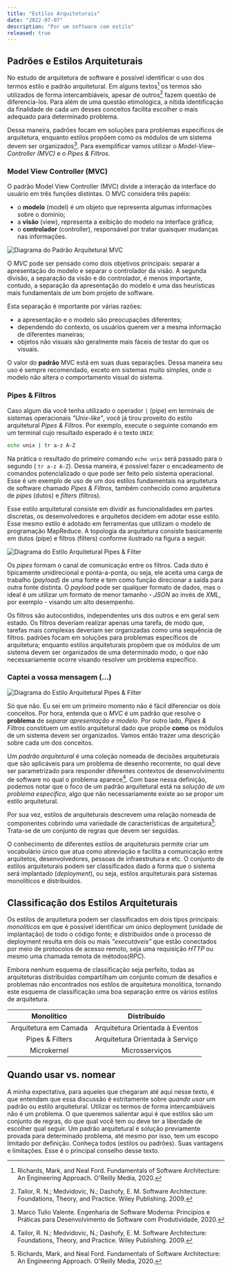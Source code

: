 ```yaml
---
title: "Estilos Arquiteturais"
date: "2022-07-07"
description: "Por um software com estilo"
released: true
---
```


## Padrões e Estilos Arquiteturais

No estudo de arquitetura de software é possível identificar o uso dos termos
estilo e padrão arquitetural. Em alguns textos[^Richards,2020] os termos são
utilizados de forma intercambiáveis, apesar de outros[^Tailor,2009] fazem
questão de diferencia-los. Para além de uma questão etimológica, a nítida
identificação da finalidade de cada um desses conceitos facilita escolher o mais
adequado para determinado problema.

Dessa maneira, padrões focam em soluções para problemas específicos de
arquitetura, enquanto estilos propõem como os módulos de um sistema devem ser
organizados[^Valente,2020]. Para exemplificar vamos utilizar o
_Model-View-Controller (MVC)_ e o _Pipes & Filtros_.

### Model View Controller (MVC)

O padrão Model View Controller (MVC) divide a interação da interface do usuário
em três funções distintas. O MVC considera três papéis:

- o **modelo** (model) é um objeto que representa algumas informações sobre o
domínio;  
- a **visão** (view), representa a exibição do modelo na interface gráfica;  
- o **controlador** (controller), responsável por tratar quaisquer mudanças nas
informações.

![Diagrama do Padrão Arquitetural MVC](./mvc.gif)

O _MVC_ pode ser pensado como dois objetivos principais: separar a apresentação
do modelo e separar o controlador da visão. A segunda divisão, a separação da
visão e do controlador, é menos importante, contudo, a separação da apresentação
do modelo é uma das heurísticas mais fundamentais de um bom projeto de software.

Esta separação é importante por várias razões:

- a apresentação e o modelo são preocupações diferentes;
- dependendo do contexto, os usuários querem ver a mesma informação de diferentes maneiras;
- objetos não visuais são geralmente mais fáceis de testar do que os visuais.

O valor do **padrão** MVC está em suas duas separações. Dessa maneira seu uso é
sempre recomendado, exceto em sistemas muito simples, onde o modelo não altera o
comportamento visual do sistema.

### Pipes & Filtros

Caso algum dia você tenha utilizado o operador `|` (pipe) em terminais de
sistemas operacionais _"Unix-like"_, você já tirou proveito do estilo
arquitetural _Pipes & Filtros_. Por exemplo, execute o seguinte comando em um
terminal cujo resultado esperado é o texto `UNIX`:

``` bash
echo unix | tr a-z A-Z
```

Na prática o resultado do primeiro comando `echo unix` será passado para o
segundo ( `tr a-z A-Z`). Dessa maneira, é possível fazer o encadeamento de
comandos potencializado o que pode ser feito pelo sistema operacional. Esse é um
exemplo de uso de um dos estilos fundamentais na arquitetura de software chamado
_Pipes & Filtros_, também conhecido como arquitetura de _pipes_ (dutos) e
_filters_ (filtros).

Esse estilo arquitetural consiste em dividir as funcionalidades em partes
discretas, os desenvolvedores e arquitetos decidem em adotar esse estilo. Esse
mesmo estilo é adotado em ferramentas que utilizam o modelo de programação
MapReduce. A topologia da arquitetura consiste basicamente em dutos (pipe) e
filtros (filters) conforme ilustrado na figura a seguir.

![Diagrama do Estilo Arquitetural Pipes & Filter](./pipes_and_filters.png)

Os _pipes_ formam o canal de comunicação entre os filtros. Cada duto é
tipicamente unidirecional e ponta-a-ponta, ou seja, ele aceita uma carga de
trabalho (_payload_) de uma fonte e tem como função direcionar a saída para
outra fonte distinta. O _payload_ pode ser qualquer formato de dados, mas o
ideal é um utilizar um formato de menor tamanho - _JSON_ ao invés de _XML_, por
exemplo - visando um alto desempenho.

Os filtros são autocontidos, independentes uns dos outros e em geral sem estado.
Os filtros deveriam realizar apenas uma tarefa, de modo que, tarefas mais
complexas deveriam ser organizadas como uma sequência de filtros.  padrões focam
em soluções para problemas específicos de arquitetura; enquanto estilos
arquiteturais propõem que os módulos de um sistema devem ser organizados de uma
determinado modo, o que não necessariamente ocorre visando resolver um problema
específico.

### Captei a vossa mensagem (...)

![Diagrama do Estilo Arquitetural Pipes & Filter](./captei.gif)

Só que não. Eu sei em um primeiro momento não é fácil diferenciar os dois
conceitos. Por hora, entenda que o _MVC_ é um padrão que resolve o
**problema** de _separar apresentação e modelo_.
Por outro lado, _Pipes & Filtros_ constituem um estilo arquitetural dado que
propõe **como** os módulos de um sistema devem ser organizados. Vamos então
trazer uma descrição sobre cada um dos conceitos.

Um _padrão arquitetural_ é uma coleção nomeada de decisões arquiteturais que são
aplicáveis para um problema de desenho recorrente, no qual deve ser
parametrizado para responder diferentes contextos de desenvolvimento de software
no qual o problema aparece[^Tailor,2009]. Com base nessa definição, podemos
notar que o foco de um padrão arquitetural está na _solução de um problema
específico_, algo que não necessariamente existe ao se propor um estilo
arquitetural.

Por sua vez, estilos de arquiteturais descrevem uma relação nomeada de
componentes cobrindo uma variedade de características de
arquitetura[^Richards,2020]. Trata-se de um conjunto de regras que devem ser
seguidas.

O conhecimento de diferentes estilos de arquiteturais permite criar um
vocabulário único que atua como abreviação e facilita a comunicação entre
arquitetos, desenvolvedores, pessoas de infraestrutura e etc. O conjunto de
estilos arquiteturais podem ser classificados dado a forma que o sistema será
implantado (_deployment_), ou seja, estilos arquiteturais para sistemas
monolíticos e distribuídos.

## Classificação dos Estilos Arquiteturais

Os estilos de arquitetura podem ser classificados em dois tipos principais:
_monolíticos_ em que é possível identificar um único deployment (unidade de
implantação) de todo o código fonte; e _distribuídos_ onde o processo de
deployment resulta em dois ou mais _"executáveis"_ que estão conectados por meio
de protocolos de acesso remoto, seja uma requisição _HTTP_ ou mesmo uma chamada
remota de métodos(_RPC_).

Embora nenhum esquema de classificação seja perfeito, todas as arquiteturas
distribuídas compartilham um conjunto comum de desafios e problemas não
encontrados nos estilos de arquitetura monolítica, tornando este esquema de
classificação uma boa separação entre os vários estilos de arquitetura.

|     **Monolítico**    |         **Distribuído**         |
|:---------------------:|:-------------------------------:|
| Arquitetura em Camada | Arquitetura Orientada à Eventos |
|      Pipes & Filters  | Arquitetura Orientada à Serviço |
|      Microkernel      |          Microsserviços         |

## Quando usar vs. nomear

A minha expectativa, para aqueles que chegaram até aqui nesse texto, é que
entendam que essa discussão é estritamente sobre _quando usar_ um padrão ou
estilo arquitetural. Utilizar os termos de forma intercambiáveis não é um
problema. O que queremos salientar aqui é que estilos são um conjunto de regras,
do que qual você tem ou deve ter a liberdade de escolher qual seguir. Um padrão
arquitetural é solução previamente provada para determinado problema, até mesmo
por isso, tem um escopo limitado por definição. Conheça todos (estilos ou
padrões). Suas vantagens e limitações. Esse é o principal conselho desse texto.

[^Richards,2020]:
    Richards, Mark, and Neal Ford. Fundamentals of Software Architecture: An
    Engineering Approach. O'Reilly Media, 2020.

[^Tailor,2009]:
    Tailor, R. N.; Medvidovic, N.; Dashofy, E. M. Software Architecture:
    Foundations, Theory, and Practice. Wiley Publishing. 2009.

[^Valente,2020]:
    Marco Tulio Valente. Engenharia de Software Moderna: Princípios e Práticas
    para Desenvolvimento de Software com Produtividade, 2020.
